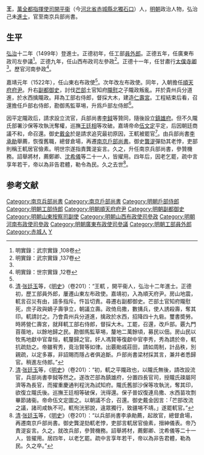 {{明清人物信息框
| 姓名 = 王軏
| 原名 =
| 圖片名稱= 
| 圖片大小 =
| 圖片說明 = 
| 最高職務 = 南京戶部尚書
| 國家 = 大明 
| 爵位 =
| 籍貫 = [[萬全都指揮使司|萬全都指揮使司]][[開平衞|開平衞]]
| 族裔 = 
| 字號 = 
| 諡號 =
| 出生日期 = 生年不詳
| 出生地點 = 
| 逝世日期 = 卒年不詳
| 逝世地點 =
| 墓葬 =
| 配偶 = 
| 親屬 = 
| 出身 =
* 弘治十二年己未科進士出身
| 經歷 =
| 著作 = 
}}

'''王{{僻字|軏|左車右兀}}'''，[[萬全都指揮使司|萬全都指揮使司]][[開平衞|開平衞]]（今[[河北省|河北省]][[赤城縣|赤城縣]][[北獨石口|北獨石口]]）人，[[明朝|明朝]]政治人物，弘治己未[[進士|進士]]，官至南京兵部尚書。

==生平 ==
[[弘治|弘治]]十二年（1499年）登進士。正德初年，任工部[[員外郎|員外郎]]。正德五年，任廣東布政司左參議<ref>明實錄：武宗實錄 ,108卷</ref>。正德九年，任山西布政司左參政<ref name="#1">明實錄：武宗實錄 ,137卷</ref>。正德十一年，任甘肅行[[太僕寺卿|太僕寺卿]]<ref name="#1"/>。歷官河南參政<ref name="#2">明實錄：世宗實錄 ,12卷</ref>。

嘉靖元年（1522年），任山東右布政使<ref name="#2"/>。次年改左布政使。同年，入朝擔任[[順天府|順天府]][[府尹|府尹]]。升右[[副都御史|副都御史]]，討伐[[芒部|芒部]]土官知府[[隴慰|隴慰]]之子隴政叛亂。幷於貴州兵分道進，於水西擒隴政。拜為工部右侍郎，督採大木，建造[[仁壽宮|仁壽宮]]。工程結束后看，召還擔任戶部右侍郎，勘御馬監草埸，升爲戶部左侍郎<ref>[[清|清]]·[[张廷玉|张廷玉]]等，《[[明史|明史]]》（卷201）：“王軏 ，開平衞人，弘治十二年進士。正德初，歷工部員外郎，屢遷山東左布政使。嘉靖初，入為順天府尹。房山地震，軏言召災有由，語多指斥。忤旨切責。尋遷右副都御史。芒部土官知府隴慰死，庶子政與嫡子壽爭立，朝議立壽。政倚烏撒，數搆兵，使人誘殺壽，奪其印。軏請討之。乃會貴州兵分道進，擒政於水西，招降四十九砦。璽書奬勞。時將營仁壽宮，就拜軏工部右侍郎，督採大木。工罷，召還，改戶部。覈九門苜蓿地，以餘地歸之民。勘御馬監草埸，釐地二萬餘頃，募民以佃。房山民以牧馬地獻中官韋恒，軏釐歸之官。奸人馮賢等復獻中官李秀，秀為請於帝，軏抗疏劾之。帝雖宥秀，竟治賢等如律。出覈勛戚莊田，請如周制，計品秩，別親疏，以定多寡，非詔賜而隱占者俱追斷。戶部尚書梁材採其言，兼幷者悉歸官。稍進左侍郎。”</ref>。

因平定隴政后，請求設立流官，兵部尚書[[李鉞|李鉞]]等贊同，隨後設立[[鎮雄府|鎮雄府]]。但不久隴氏部署沙保等攻執洸奪權，巡撫[[王廷相|王廷相]]等攻破。嘉靖帝命[[伍文定|伍文定]]平定，后因朝廷商議不和，命召還。御史[[戴金|戴金]]於是請求追究最初原因，王軏被罷官<ref>[[清|清]]·[[张廷玉|张廷玉]]等，《[[明史|明史]]》（卷201）：“初，軏之平隴政也，以隴氏無後，請改設流官，兵部尚書李鉞等然之。遂改芒部為鎮雄府，分置四長官司，授隴氏疎屬阿濟等為長官，而擢重慶通判程洸為試知府。隴氏舊部沙保等攻執洸，奪其印，欲復立隴氏後。巡撫王廷相等破保，洸得還。保子普奴復連烏撒、水西苗攻剽畢節諸衞。帝命伍文定圖之。以朝議不合，召還。御史戴金因言：「芒部改流之議，諸司咸執不可。軏徇洸邪說，違眾獨行，致疆埸不靖。」遂罷軏官。”</ref>。由兵部尚書[[李承勛|李承勛]]舉薦，恢復舊職，總督倉場，再遷[[南京戶部尚書|南京戶部尚書]]。御史[[龔湜|龔湜]]彈劾其老悖，吏部則稱王軏居官儉素。明世宗遂指責龔湜妄言。久之，升任南京兵部尚書，參贊機務。詔舉將材，薦鄭卿、[[沈希儀|沈希儀]]等二十一人，皆擢用。四年后，因老乞罷，疏中言享年若干，帝以為非告君體，勒令為民。久之去世<ref>[[清|清]]·[[张廷玉|张廷玉]]等，《[[明史|明史]]》（卷201）：“以兵部尚書李承勛薦，起故官，總督倉場，再遷南京戶部尚書。御史龔湜劾軏老悖，吏部言軏居官儉素，搢紳儀表。帝乃責湜妄言。久之，就改兵部，參贊機務。詔舉將材，薦鄭卿、沈希儀等二十一人，皆擢用。居四年，以老乞罷。疏中言享年若干，帝以為非告君體，勒為民。久之卒。”</ref>。

==参考文献==
{{reflist|2}}

{{弘治十二年己未科殿試金榜}}
{{DEFAULTSORT:Wang王}}
[[Category:南京兵部尚書|Category:南京兵部尚書]]
[[Category:南京戶部尚書|Category:南京戶部尚書]]
[[Category:明朝戶部侍郎|Category:明朝戶部侍郎]]
[[Category:明朝工部侍郎|Category:明朝工部侍郎]]
[[Category:明朝順天府府尹|Category:明朝順天府府尹]]
[[Category:明朝副都御史|Category:明朝副都御史]]
[[Category:明朝山東按察司副使|Category:明朝山東按察司副使]]
[[Category:明朝山西布政使司參政|Category:明朝山西布政使司參政]]
[[Category:明朝河南布政使司參政|Category:明朝河南布政使司參政]]
[[Category:明朝廣東布政使司參議|Category:明朝廣東布政使司參議]]
[[Category:明朝工部員外郎|Category:明朝工部員外郎]]
[[Category:赤城人|Category:赤城人]]
[[Category:王姓|Y]]